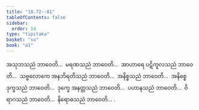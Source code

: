 ```yaml
---
title: "18.72--81"
tableOfContents: false
sidebar:
  order: 14
type: "tipitaka"
basket: "su"
book: "a1"
---
```



<DynamicBreadcrumb />

<Division number="453--462" book="a1">

<Paragraph number="452" book="a1">
အသုဘသညံ ဘာဝေတိ…  မရဏသညံ ဘာဝေတိ…  အာဟာရေ ပဋိကူလသညံ ဘာဝေတိ…  သဗ္ဗလောကေ အနဘိရတိသညံ ဘာဝေတိ…  အနိစ္စသညံ ဘာဝေတိ…  အနိစ္စေ ဒုက္ခသညံ ဘာဝေတိ…  ဒုက္ခေ အနတ္တသညံ ဘာဝေတိ…  ပဟာနသညံ ဘာဝေတိ…  ဝိရာဂသညံ ဘာဝေတိ…  နိရောဓသညံ ဘာဝေတိ… .
</Paragraph>
</Division>